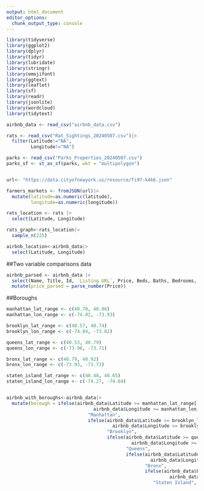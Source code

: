 ```yaml
---
output: html_document
editor_options: 
  chunk_output_type: console
---
```


```r
library(tidyverse)
library(ggplot2)
library(dplyr)
library(tidyr)
library(lubridate)
library(stringr)
library(emojifont)
library(ggtext)
library(leaflet)
library(sf)
library(readr)
library(jsonlite)
library(wordcloud)
library(tidytext)
```

```r
airbnb_data <- read_csv("airbnb_data.csv")

rats <- read_csv("Rat_Sightings_20240507.csv")|>
  filter(Latitude!="NA",
         Longitude!="NA")

parks <- read_csv("Parks_Properties_20240507.csv")
parks_sf <- st_as_sf(parks, wkt = "multipolygon")


url<- "https://data.cityofnewyork.us/resource/fi97-k4k6.json"

farmers_markets <- fromJSON(url)|>
  mutate(latitude=as.numeric(latitude),
         longitude=as.numeric(longitude))
```

```r
rats_location <- rats |>
  select(Latitude, Longitude) 

rats_graph<-rats_location|>
  sample_n(225)  

```

```r
airbnb_location<-airbnb_data|>
  select(Latitude, Longitude)
```

##Two variable comparisons data
```r
airbnb_parsed <- airbnb_data |>
  select(Name, Title, Id, `Listing URL`, Price, Beds, Baths, Bedrooms, `Average Rating`, `Number of Reviews`, `More Details`, `Listing Type`, `Room Type Category`) |>
  mutate(price_parsed = parse_number(Price))
```

##Boroughs
```r
manhattan_lat_range <- c(40.70, 40.88)
manhattan_lon_range <- c(-74.02, -73.93)

brooklyn_lat_range <- c(40.57, 40.74)
brooklyn_lon_range <- c(-74.04, -73.82)

queens_lat_range <- c(40.53, 40.79)
queens_lon_range <- c(-73.96, -73.71)

bronx_lat_range <- c(40.79, 40.92)
bronx_lon_range <- c(-73.93, -73.73)

staten_island_lat_range <- c(40.48, 40.65)
staten_island_lon_range <- c(-74.27, -74.04)


airbnb_with_boroughs<-airbnb_data|>
  mutate(borough = ifelse(airbnb_data$Latitude >= manhattan_lat_range[1] & airbnb_data$Latitude <= manhattan_lat_range[2] &
                                airbnb_data$Longitude >= manhattan_lon_range[1] & airbnb_data$Longitude <= manhattan_lon_range[2],
                              "Manhattan",
                              ifelse(airbnb_data$Latitude >= brooklyn_lat_range[1] & airbnb_data$Latitude <= brooklyn_lat_range[2] &
                                       airbnb_data$Longitude >= brooklyn_lon_range[1] & airbnb_data$Longitude <= brooklyn_lon_range[2],
                                     "Brooklyn",
                                     ifelse(airbnb_data$Latitude >= queens_lat_range[1] & airbnb_data$Latitude <= queens_lat_range[2] &
                                              airbnb_data$Longitude >= queens_lon_range[1] & airbnb_data$Longitude <= queens_lon_range[2],
                                            "Queens",
                                            ifelse(airbnb_data$Latitude >= bronx_lat_range[1] & airbnb_data$Latitude <= bronx_lat_range[2] &
                                                     airbnb_data$Longitude >= bronx_lon_range[1] & airbnb_data$Longitude <= bronx_lon_range[2],
                                                   "Bronx",
                                                   ifelse(airbnb_data$Latitude >= staten_island_lat_range[1] & airbnb_data$Latitude <= staten_island_lat_range[2] &
                                                            airbnb_data$Longitude >= staten_island_lon_range[1] & airbnb_data$Longitude <= staten_island_lon_range[2],
                                                      "Staten Island", "No Borough"))))))


```